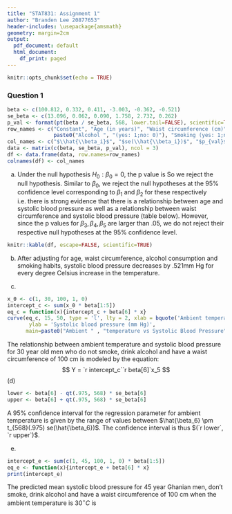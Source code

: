 ```yaml
---
title: "STAT831: Assignment 1"
author: "Branden Lee 20877653"
header-includes: \usepackage{amsmath}
geometry: margin=2cm
output:
  pdf_document: default
  html_document:
    df_print: paged
---
```


```r
knitr::opts_chunk$set(echo = TRUE)
```

### Question 1

```r
beta <- c(100.812, 0.332, 0.411, -3.003, -0.362, -0.521)
se_beta <- c(13.096, 0.062, 0.090, 1.758, 2.732, 0.262)
p_val <- format(pt(beta / se_beta, 568, lower.tail=FALSE), scientific=TRUE) 
row_names <- c("Constant", "Age (in years)", "Waist circumference (cm)", 
               paste0("Alcohol ", "(yes: 1;no: 0)"), "Smoking (yes: 1;no: 0)", "Ambient temperature $(^{\\circ} C)$")
col_names <- c("$\\hat{\\beta_i}$", "$se(\\hat{\\beta_i})$", "$p_{val}$")
data <- matrix(c(beta, se_beta, p_val), ncol = 3)
df <- data.frame(data, row.names=row_names)
colnames(df) <- col_names
```

(a) Under the null hypothesis $H_0: \beta_0 = 0$, the p value is
\begin{align*}
p & = P(t_{574-5-1} > \tfrac{\hat{\beta_i}}{se(\hat{\beta_i)}}) \\
& = P(t_{568} > \tfrac{`r beta[1]`}{`r se_beta[1]`}) \\
& = `r p_val[1]`
\end{align*}
So we reject the null hypothesis. Similar to $\beta_0$, we reject the null hypotheses at the 95% confidence level corresponding to $\beta_1$ and $\beta_2$ for these respectively i.e. there is strong evidence that there is a relationship between age and systolic blood pressure as well as a relationship between waist circumference and systolic blood pressure (table below). However, since the p values for $\beta_3, \beta_4, \beta_5$ are larger than .05, we do not reject their respective null hypotheses at the 95% confidence level.
```r
knitr::kable(df, escape=FALSE, scientific=TRUE)
```

(b) After adjusting for age, waist circumference, alcohol consumption and smoking habits, systolic blood pressure decreases by .521mm Hg for every degree Celsius increase in the temperature. 

(c)
```r
x_0 <- c(1, 30, 100, 1, 0)
intercept_c <- sum(x_0 * beta[1:5])
eq_c = function(x){intercept_c + beta[6] * x}
curve(eq_c, 15, 50, type = 'l', lty = 2, xlab = bquote('Ambient temperature (' *degree ~ 'C)'),
       ylab = 'Systolic blood pressure (mm Hg)', 
      main=paste0("Ambient " , "temperature vs Systolic Blood Pressure"), las=1)
```

The relationship between ambient temperature and systolic blood pressure for 30 year old men who do not smoke, drink alcohol and have a waist circumference of 100 cm is modeled by the equation:
$$ Y = `r intercept_c``r beta[6]`x_5 $$
(d)
```r
lower <- beta[6] - qt(.975, 568) * se_beta[6]
upper <- beta[6] + qt(.975, 568) * se_beta[6]
```
A 95% confidence interval for the regression parameter for ambient temperature is given by the range of values between     $\hat{\beta_6} \pm  t_{568}(.975) se(\hat{\beta_6})$. The confidence interval is thus $(`r lower`, `r upper`)$.

(e)
```r
intercept_e <- sum(c(1, 45, 100, 1, 0) * beta[1:5])
eq_e <- function(x){intercept_e + beta[6] * x}
print(intercept_e)
```
The predicted mean systolic blood pressure for 45 year Ghanian men, don't smoke, drink alcohol and have a waist circumference
of 100 cm when the ambient temperature is $30^{\circ} C$ is
\begin{align*}
\widehat{E(Y|X = x_o)} & = `r intercept_e` - `r abs(beta[6])`x \\
& = `r intercept_e` - `r abs(beta[6])`\cdot 30 \\
& = `r eq_e(30)`
\end{align*}